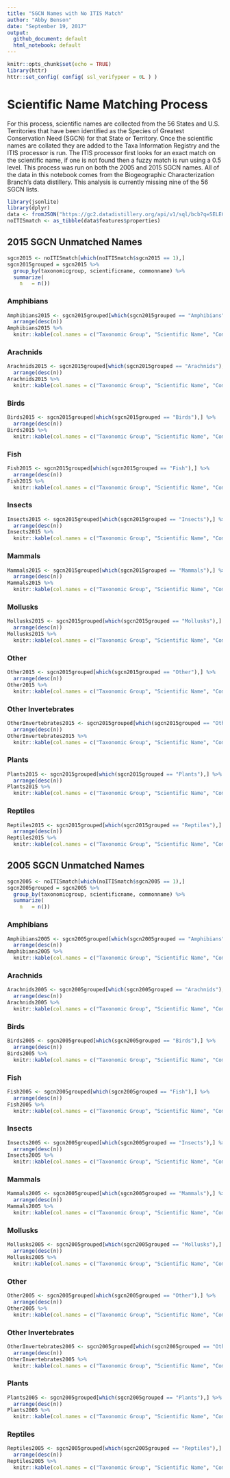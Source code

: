 ```yaml
---
title: "SGCN Names with No ITIS Match"
author: "Abby Benson"
date: "September 19, 2017"
output:
  github_document: default
  html_notebook: default
---
```


```r
knitr::opts_chunk$set(echo = TRUE)
library(httr)
httr::set_config( config( ssl_verifypeer = 0L ) )
```

# Scientific Name Matching Process

For this process, scientific names are collected from the 56 States and U.S. Territories that have been identified as the Species of Greatest Conservation Need (SGCN) for that State or Territory. Once the scientific names are collated they are added to the Taxa Information Registry and the ITIS processor is run. The ITIS processor first looks for an exact match on the scientific name, if one is not found then a fuzzy match is run using a 0.5 level. This process was run on both the 2005 and 2015 SGCN names. All of the data in this notebook comes from the Biogeographic Characterization Branch's data distillery. This analysis is currently missing nine of the 56 SGCN lists.

```r
library(jsonlite)
library(dplyr)
data <- fromJSON("https://gc2.datadistillery.org/api/v1/sql/bcb?q=SELECT%20*%20FROM%20sgcn.sgcn_statelists%20WHERE%20matchmethod=%27Not%20Matched%27")
noITISmatch <- as_tibble(data$features$properties)
```


## 2015 SGCN Unmatched Names

```r

sgcn2015 <- noITISmatch[which(noITISmatch$sgcn2015 == 1),]
sgcn2015grouped = sgcn2015 %>%
  group_by(taxonomicgroup, scientificname, commonname) %>%
  summarize(
    n   = n())
```

### Amphibians
```r
Amphibians2015 <- sgcn2015grouped[which(sgcn2015grouped == "Amphibians"),] %>%
  arrange(desc(n))
Amphibians2015 %>%
  knitr::kable(col.names = c("Taxonomic Group", "Scientific Name", "Common Name", "N"))
```

### Arachnids
```r
Arachnids2015 <- sgcn2015grouped[which(sgcn2015grouped == "Arachnids"),] %>%
  arrange(desc(n))
Arachnids2015 %>%
  knitr::kable(col.names = c("Taxonomic Group", "Scientific Name", "Common Name", "N"))
```

### Birds
```r
Birds2015 <- sgcn2015grouped[which(sgcn2015grouped == "Birds"),] %>%
  arrange(desc(n))
Birds2015 %>%
  knitr::kable(col.names = c("Taxonomic Group", "Scientific Name", "Common Name", "N"))
```

### Fish
```r
Fish2015 <- sgcn2015grouped[which(sgcn2015grouped == "Fish"),] %>%
  arrange(desc(n))
Fish2015 %>%
  knitr::kable(col.names = c("Taxonomic Group", "Scientific Name", "Common Name", "N"))
```

### Insects
```r
Insects2015 <- sgcn2015grouped[which(sgcn2015grouped == "Insects"),] %>%
  arrange(desc(n))
Insects2015 %>%
  knitr::kable(col.names = c("Taxonomic Group", "Scientific Name", "Common Name", "N"))
```

### Mammals
```r
Mammals2015 <- sgcn2015grouped[which(sgcn2015grouped == "Mammals"),] %>%
  arrange(desc(n))
Mammals2015 %>%
  knitr::kable(col.names = c("Taxonomic Group", "Scientific Name", "Common Name", "N"))
```

### Mollusks
```r
Mollusks2015 <- sgcn2015grouped[which(sgcn2015grouped == "Mollusks"),] %>%
  arrange(desc(n))
Mollusks2015 %>%
  knitr::kable(col.names = c("Taxonomic Group", "Scientific Name", "Common Name", "N"))
```

### Other
```r
Other2015 <- sgcn2015grouped[which(sgcn2015grouped == "Other"),] %>%
  arrange(desc(n))
Other2015 %>%
  knitr::kable(col.names = c("Taxonomic Group", "Scientific Name", "Common Name", "N"))
```

### Other Invertebrates
```r
OtherInvertebrates2015 <- sgcn2015grouped[which(sgcn2015grouped == "Other Invertebrates"),] %>%
  arrange(desc(n))
OtherInvertebrates2015 %>%
  knitr::kable(col.names = c("Taxonomic Group", "Scientific Name", "Common Name", "N"))
```

### Plants
```r
Plants2015 <- sgcn2015grouped[which(sgcn2015grouped == "Plants"),] %>%
  arrange(desc(n))
Plants2015 %>%
  knitr::kable(col.names = c("Taxonomic Group", "Scientific Name", "Common Name", "N"))
```

### Reptiles
```r
Reptiles2015 <- sgcn2015grouped[which(sgcn2015grouped == "Reptiles"),] %>%
  arrange(desc(n))
Reptiles2015 %>%
  knitr::kable(col.names = c("Taxonomic Group", "Scientific Name", "Common Name", "N"))
```


## 2005 SGCN Unmatched Names
```r
sgcn2005 <- noITISmatch[which(noITISmatch$sgcn2005 == 1),]
sgcn2005grouped = sgcn2005 %>%
  group_by(taxonomicgroup, scientificname, commonname) %>%
  summarize(
    n   = n())
```

### Amphibians
```r
Amphibians2005 <- sgcn2005grouped[which(sgcn2005grouped == "Amphibians"),] %>%
  arrange(desc(n))
Amphibians2005 %>%
  knitr::kable(col.names = c("Taxonomic Group", "Scientific Name", "Common Name", "N"))
```

### Arachnids
```r
Arachnids2005 <- sgcn2005grouped[which(sgcn2005grouped == "Arachnids"),] %>%
  arrange(desc(n))
Arachnids2005 %>%
  knitr::kable(col.names = c("Taxonomic Group", "Scientific Name", "Common Name", "N"))
```

### Birds
```r
Birds2005 <- sgcn2005grouped[which(sgcn2005grouped == "Birds"),] %>%
  arrange(desc(n))
Birds2005 %>%
  knitr::kable(col.names = c("Taxonomic Group", "Scientific Name", "Common Name", "N"))
```

### Fish
```r
Fish2005 <- sgcn2005grouped[which(sgcn2005grouped == "Fish"),] %>%
  arrange(desc(n))
Fish2005 %>%
  knitr::kable(col.names = c("Taxonomic Group", "Scientific Name", "Common Name", "N"))
```

### Insects
```r
Insects2005 <- sgcn2005grouped[which(sgcn2005grouped == "Insects"),] %>%
  arrange(desc(n))
Insects2005 %>%
  knitr::kable(col.names = c("Taxonomic Group", "Scientific Name", "Common Name", "N"))
```

### Mammals
```r
Mammals2005 <- sgcn2005grouped[which(sgcn2005grouped == "Mammals"),] %>%
  arrange(desc(n))
Mammals2005 %>%
  knitr::kable(col.names = c("Taxonomic Group", "Scientific Name", "Common Name", "N"))
```

### Mollusks
```r
Mollusks2005 <- sgcn2005grouped[which(sgcn2005grouped == "Mollusks"),] %>%
  arrange(desc(n))
Mollusks2005 %>%
  knitr::kable(col.names = c("Taxonomic Group", "Scientific Name", "Common Name", "N"))
```

### Other
```r
Other2005 <- sgcn2005grouped[which(sgcn2005grouped == "Other"),] %>%
  arrange(desc(n))
Other2005 %>%
  knitr::kable(col.names = c("Taxonomic Group", "Scientific Name", "Common Name", "N"))
```

### Other Invertebrates
```r
OtherInvertebrates2005 <- sgcn2005grouped[which(sgcn2005grouped == "Other Invertebrates"),] %>%
  arrange(desc(n))
OtherInvertebrates2005 %>%
  knitr::kable(col.names = c("Taxonomic Group", "Scientific Name", "Common Name", "N"))
```

### Plants
```r
Plants2005 <- sgcn2005grouped[which(sgcn2005grouped == "Plants"),] %>%
  arrange(desc(n))
Plants2005 %>%
  knitr::kable(col.names = c("Taxonomic Group", "Scientific Name", "Common Name", "N"))
```

### Reptiles
```r
Reptiles2005 <- sgcn2005grouped[which(sgcn2005grouped == "Reptiles"),] %>%
  arrange(desc(n))
Reptiles2005 %>%
  knitr::kable(col.names = c("Taxonomic Group", "Scientific Name", "Common Name", "N"))
```

